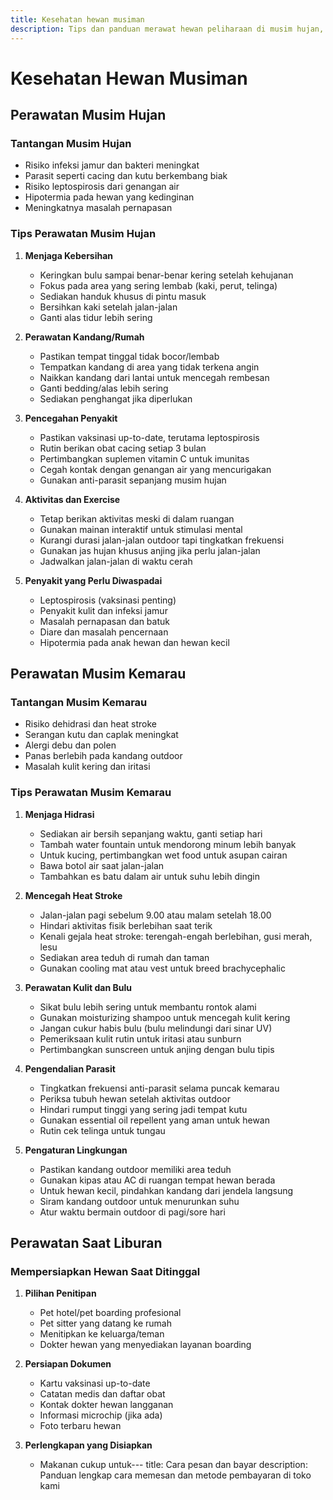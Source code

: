 ```yaml
---
title: Kesehatan hewan musiman
description: Tips dan panduan merawat hewan peliharaan di musim hujan, kemarau, dan saat liburan
---
```



# Kesehatan Hewan Musiman

## Perawatan Musim Hujan

### Tantangan Musim Hujan
- Risiko infeksi jamur dan bakteri meningkat
- Parasit seperti cacing dan kutu berkembang biak
- Risiko leptospirosis dari genangan air
- Hipotermia pada hewan yang kedinginan
- Meningkatnya masalah pernapasan

### Tips Perawatan Musim Hujan

1. **Menjaga Kebersihan**
   - Keringkan bulu sampai benar-benar kering setelah kehujanan
   - Fokus pada area yang sering lembab (kaki, perut, telinga)
   - Sediakan handuk khusus di pintu masuk
   - Bersihkan kaki setelah jalan-jalan
   - Ganti alas tidur lebih sering

2. **Perawatan Kandang/Rumah**
   - Pastikan tempat tinggal tidak bocor/lembab
   - Tempatkan kandang di area yang tidak terkena angin
   - Naikkan kandang dari lantai untuk mencegah rembesan
   - Ganti bedding/alas lebih sering
   - Sediakan penghangat jika diperlukan

3. **Pencegahan Penyakit**
   - Pastikan vaksinasi up-to-date, terutama leptospirosis
   - Rutin berikan obat cacing setiap 3 bulan
   - Pertimbangkan suplemen vitamin C untuk imunitas
   - Cegah kontak dengan genangan air yang mencurigakan
   - Gunakan anti-parasit sepanjang musim hujan

4. **Aktivitas dan Exercise**
   - Tetap berikan aktivitas meski di dalam ruangan
   - Gunakan mainan interaktif untuk stimulasi mental
   - Kurangi durasi jalan-jalan outdoor tapi tingkatkan frekuensi
   - Gunakan jas hujan khusus anjing jika perlu jalan-jalan
   - Jadwalkan jalan-jalan di waktu cerah

5. **Penyakit yang Perlu Diwaspadai**
   - Leptospirosis (vaksinasi penting)
   - Penyakit kulit dan infeksi jamur
   - Masalah pernapasan dan batuk
   - Diare dan masalah pencernaan
   - Hipotermia pada anak hewan dan hewan kecil

## Perawatan Musim Kemarau

### Tantangan Musim Kemarau
- Risiko dehidrasi dan heat stroke
- Serangan kutu dan caplak meningkat
- Alergi debu dan polen
- Panas berlebih pada kandang outdoor
- Masalah kulit kering dan iritasi

### Tips Perawatan Musim Kemarau

1. **Menjaga Hidrasi**
   - Sediakan air bersih sepanjang waktu, ganti setiap hari
   - Tambah water fountain untuk mendorong minum lebih banyak
   - Untuk kucing, pertimbangkan wet food untuk asupan cairan
   - Bawa botol air saat jalan-jalan
   - Tambahkan es batu dalam air untuk suhu lebih dingin

2. **Mencegah Heat Stroke**
   - Jalan-jalan pagi sebelum 9.00 atau malam setelah 18.00
   - Hindari aktivitas fisik berlebihan saat terik
   - Kenali gejala heat stroke: terengah-engah berlebihan, gusi merah, lesu
   - Sediakan area teduh di rumah dan taman
   - Gunakan cooling mat atau vest untuk breed brachycephalic

3. **Perawatan Kulit dan Bulu**
   - Sikat bulu lebih sering untuk membantu rontok alami
   - Gunakan moisturizing shampoo untuk mencegah kulit kering
   - Jangan cukur habis bulu (bulu melindungi dari sinar UV)
   - Pemeriksaan kulit rutin untuk iritasi atau sunburn
   - Pertimbangkan sunscreen untuk anjing dengan bulu tipis

4. **Pengendalian Parasit**
   - Tingkatkan frekuensi anti-parasit selama puncak kemarau
   - Periksa tubuh hewan setelah aktivitas outdoor
   - Hindari rumput tinggi yang sering jadi tempat kutu
   - Gunakan essential oil repellent yang aman untuk hewan
   - Rutin cek telinga untuk tungau

5. **Pengaturan Lingkungan**
   - Pastikan kandang outdoor memiliki area teduh
   - Gunakan kipas atau AC di ruangan tempat hewan berada
   - Untuk hewan kecil, pindahkan kandang dari jendela langsung
   - Siram kandang outdoor untuk menurunkan suhu
   - Atur waktu bermain outdoor di pagi/sore hari

## Perawatan Saat Liburan

### Mempersiapkan Hewan Saat Ditinggal

1. **Pilihan Penitipan**
   - Pet hotel/pet boarding profesional
   - Pet sitter yang datang ke rumah
   - Menitipkan ke keluarga/teman
   - Dokter hewan yang menyediakan layanan boarding

2. **Persiapan Dokumen**
   - Kartu vaksinasi up-to-date
   - Catatan medis dan daftar obat
   - Kontak dokter hewan langganan
   - Informasi microchip (jika ada)
   - Foto terbaru hewan

3. **Perlengkapan yang Disiapkan**
   - Makanan cukup untuk---
title: Cara pesan dan bayar
description: Panduan lengkap cara memesan dan metode pembayaran di toko kami

